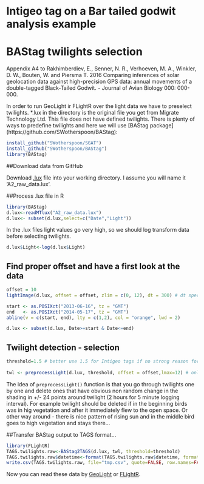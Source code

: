 <!--
%\VignetteEngine{knitr}
%\VignetteIndexEntry{Bar-Tailed Godwit GeoLight analysis}
%\VignetteDepends{BAStag}
-->
# Intigeo tag on a Bar tailed godwit analysis example
# BAStag twilights selection
Appendix A4 to 
Rakhimberdiev, E., Senner, N. R., Verhoeven, M. A., Winkler, D. W., Bouten, W. and Piersma T. 2016 Comparing inferences of solar geolocation data against high-precision GPS data: annual movements of a double-tagged Black-Tailed Godwit. - Journal of Avian Biology 000: 000-000.

In order to run GeoLight ir FLightR over the light data we have to preselect twilights. *.lux in the directory is the original file you get from Migrate Technology Ltd. This file does not have defined twilights. There is plenty of ways to predefine twilights and here we will use [BAStag package] (https://github.com/SWotherspoon/BAStag):

```r
install_github("SWotherspoon/SGAT")
install_github("SWotherspoon/BAStag")
library(BAStag)
```

##Download data from GitHub

Download [.lux](https://raw.githubusercontent.com/eldarrak/FLightR/master/examples/black-tailed_godwit_Intigeo_tag_example/A2_raw_data.lux) file into your working directory. I assume you will name it 'A2_raw_data.lux'.

##Process .lux file in R
```r
library(BAStag)
d.lux<-readMTlux("A2_raw_data.lux")
d.lux<- subset(d.lux,select=c("Date","Light"))
```
In the .lux files light values go very high, so we should log transform data before selecting twilights.
```r
d.lux$Light<-log(d.lux$Light)
```
## Find proper offset and have a first look at the data
```r
offset = 10
lightImage(d.lux, offset = offset, zlim = c(0, 12), dt = 300) # dt specifies the recording interval

start <- as.POSIXct("2013-06-16", tz = "GMT")
end   <- as.POSIXct("2014-05-17", tz = "GMT")
abline(v = c(start, end), lty = c(1,2), col = "orange", lwd = 2)

d.lux <- subset(d.lux, Date>=start & Date<=end)
```
## Twilight detection - selection
```r
threshold=1.5 # better use 1.5 for Intigeo tags if no strong reason for other value
		  
twl <- preprocessLight(d.lux, threshold, offset = offset,lmax=12) # only needs to be done once
```
The idea of ```preprocessLight()``` function is that you go through twilights one by one and delete ones that have obvious non random change in the shading in +/- 24 points around twilight (2 hours for 5 minute logging interval). For example twilight should be deleted if in the beginning birds was in hig vegetation and after it immediately flew to the open space. Or other way around - there is nice pattern of rising sun and in the middle bird goes to high vegetation and stays there...

##Transfer BAStag output to TAGS format...
```r

library(FLightR)
TAGS.twilights.raw<-BAStag2TAGS(d.lux, twl, threshold=threshold)
TAGS.twilights.raw$datetime<-format(TAGS.twilights.raw$datetime, format="%Y-%m-%dT%T.000Z")
write.csv(TAGS.twilights.raw, file="tmp.csv", quote=FALSE, row.names=FALSE)

```
Now you can read these data by [GeoLight](https://github.com/eldarrak/FLightR/blob/master/examples/Black-Tailed_Godwit_JAB_example/A5_GeoLight_analysis.Rmd) or [FLightR](https://github.com/eldarrak/FLightR/blob/master/examples/Black-Tailed_Godwit_JAB_example/A6_FLightR_analysis.Rmd).
